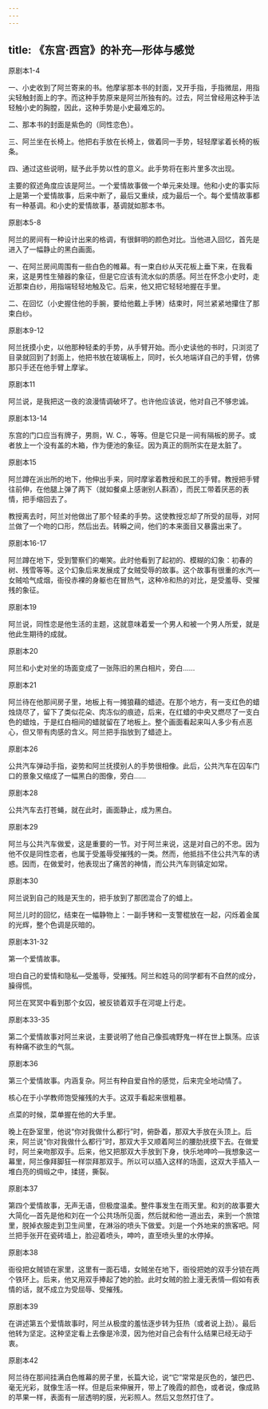 ```yaml
---
---
---
```

title: 《东宫·西宫》的补充—形体与感觉
---

原剧本1-4

一、小史收到了阿兰寄来的书。他摩挲那本书的封面，叉开手指，手指微屈，用指尖轻触封面上的字。而这种手势原来是阿兰所独有的。过去，阿兰曾经用这种手法轻触小史的胸膛，因此，这种手势是小史最难忘的。

二、那本书的封面是紫色的（同性恋色）。

三、阿兰坐在长椅上。他把右手放在长椅上，做着同一手势，轻轻摩挲着长椅的板条。

四、通过这些说明，赋予此手势以性的意义。此手势将在影片里多次出现。

主要的叙述角度应该是阿兰。一个爱情故事做一个单元来处理。他和小史的事实际上是第一个爱情故事，后来中断了，最后又重续，成为最后一个。每个爱情故事都有一种基调。和小史的爱情故事，基调就如那本书。

原剧本5-8

阿兰的房间有一种设计出来的格调，有很鲜明的颜色对比。当他进入回忆，首先是进入了一幅静止的黑白画面。

一、在阿兰房间周围有一些白色的帷幕。有一束白纱从天花板上垂下来，在我看来，这是男性生殖器的象征，但是它应该有流水似的质感。阿兰在怀念小史时，走近那束白纱，用指端轻轻地触及它。后来，他又把它轻轻地握在手里。

二、在回忆（小史握住他的手腕，要给他戴上手铐）结束时，阿兰紧紧地攥住了那束白纱。

原剧本9-12

阿兰抚摸小史，以他那种轻柔的手势，从手臂开始。而小史读他的书时，只浏览了目录就回到了封面上，他把书放在玻璃板上，同时，长久地端详自己的手臂，仿佛那只手还在他手臂上摩挲。

原剧本11

阿兰说，是我把这一夜的浪漫情调破坏了。也许他应该说，他对自己不够忠诚。

原剧本13-14

东宫的门口应当有牌子，男厕，W. C.，等等。但是它只是一间有隔板的房子。或者放上一个没有盖的木箱，作为便池的象征。因为真正的厕所实在是太脏了。

原剧本15

阿兰蹲在派出所的地下，他伸出手来，同时摩挲着教授和民工的手臂。教授把手臂往前伸，在他腿上弹了两下（就如餐桌上感谢别人斟酒），而民工带着厌恶的表情，把手缩回去了。

教授离去时，阿兰对他做出了那个轻柔的手势。这使教授忘却了所受的屈辱，对阿兰做了一个吻的口形，然后出去。转瞬之间，他们的本来面目又暴露出来了。

原剧本16-17

阿兰蹲在地下，受到警察们的嘲笑。此时他看到了起初的、模糊的幻象：初春的树、残雪等等。这个幻象后来发展成了女贼受辱的故事。这个故事有很重的水汽—女贼哈气成烟，衙役赤裸的身躯也在冒热气，这种冷和热的对比，是受羞辱、受摧残的象征。

原剧本19

阿兰说，同性恋是他生活的主题，这就意味着爱一个男人和被一个男人所爱，就是他此生期待的成就。

原剧本20

阿兰和小史对坐的场面变成了一张陈旧的黑白相片，旁白……

原剧本21

阿兰待在他那间房子里，地板上有一摊狼藉的蜡迹。在那个地方，有一支红色的蜡烛烧尽了，留下了类似花朵、肉冻似的痕迹，后来，在红蜡的中央又燃尽了一支白色的蜡烛，于是红白相间的蜡就留在了地板上。整个画面看起来叫人多少有点恶心，但又带有肉感的含义。阿兰把手指放到了蜡迹上。

原剧本26

公共汽车弹动手指，姿势和阿兰抚摸别人的手势很相像。此后，公共汽车在囚车门口的景象又缩成了一幅黑白的图像，旁白……

原剧本28

公共汽车去打苍蝇，就在此时，画面静止，成为黑白。

原剧本29

阿兰与公共汽车做爱，这是重要的一节。对于阿兰来说，这是对自己的不忠。因为他不仅是同性恋者，也属于受羞辱受摧残的一类。然而，他抵挡不住公共汽车的诱惑。因而，在做爱时，他表现出了痛苦的神情，而公共汽车则镇定如常。

原剧本30

阿兰说到自己的贱是天生的，把手放到了那团混合了的蜡上。

阿兰儿时的回忆，结束在一幅静物上：一副手铐和一支警棍放在一起，闪烁着金属的光辉，整个色调是灰暗的。

原剧本31-32

第一个爱情故事。

坦白自己的爱情和隐私—受羞辱，受摧残。阿兰和姓马的同学都有不自然的成分，臊得慌。

阿兰在冥冥中看到那个女囚，被反锁着双手在河堤上行走。

原剧本33-35

第二个爱情故事对阿兰来说，主要说明了他自己像孤魂野鬼一样在世上飘荡。应该有种痛不欲生的气氛。

原剧本36

第三个爱情故事。内涵复杂。阿兰有种自爱自怜的感觉，后来完全地动情了。

核心在于小学教师饱受摧残的大手。这双手看起来很粗暴。

点菜的时候，菜单握在他的大手里。

晚上在卧室里，他说“你对我做什么都行”时，俯卧着，那双大手放在头顶上。后来，阿兰说“你对我做什么都行”时，那双大手又顺着阿兰的腰肋抚摸下去。在做爱时，阿兰亲吻那双手。后来，他又把那双大手放到下身，快乐地呻吟—我想象这一幕里，阿兰像拜脚狂一样崇拜那双手。所以可以插入这样的场面，这双大手插入一堆白亮的绸缎之中，揉搓，撕裂。

原剧本37

第四个爱情故事，无声无语，但极度温柔。整件事发生在雨天里。和刘的故事要大大简化—首先是他和刘在一个公共场所见面，然后就和他一道出去，来到一个旅馆里，脱掉衣服走到卫生间里，在淋浴的喷头下做爱。刘是一个外地来的旅客吧。阿兰把手张开在瓷砖墙上，脸迎着喷头，呻吟，直至喷头里的水停掉。

原剧本38

衙役把女贼锁在家里，这里有一面石墙，女贼坐在地下，衙役把她的双手分锁在两个铁环上。后来，他又用双手捧起了她的脸。此时女贼的脸上漫无表情—假如有表情的话，就不成立为受屈辱、受摧残。

原剧本39

在讲述第五个爱情故事时，阿兰从极度的羞怯逐步转为狂热（或者说上劲）。最后他转为坚定。这种坚定看上去像是冷漠，因为他对自己会有什么结果已经无动于衷。

原剧本42

阿兰待在那间挂满白色帷幕的房子里，长篇大论，说“它”常常是灰色的，皱巴巴、毫无光彩，就像生活一样。但是后来伸展开，带上了晚霞的颜色，或者说，像成熟的苹果一样，表面有一层透明的膜，光彩照人。然后又忽然打住了。